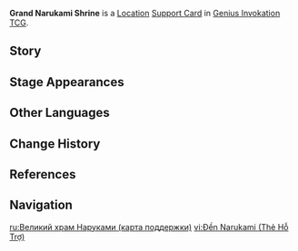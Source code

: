 {{About|the [[Genius Invokation TCG]] Support Card|other uses|Grand Narukami Shrine}}
{{Genius Invokation TCG Infobox
|title     = Grand Narukami Shrine
|id        = 321008
|image     = Grand Narukami Shrine Support Card.png
|type      = Support Card
|group     = Location
|effect    = '''Triggers automatically once per Round:''' Create 1 random Elemental Die.
|usage     = 3
|matching  = 2
|source1   = {{Sold By}}
}}
'''Grand Narukami Shrine''' is a [[Location Card|Location]] [[Support Card]] in [[Genius Invokation TCG]].

==Story==
{{Description|"May Mt. Yougou flourish eternal, and may its glory be everlasting."|title=Distant Red Dreams Forlorn}}

==Stage Appearances==
{{Genius Invokation TCG Stage Appearances}}

==Other Languages==
{{Other Languages|Transclude=Grand Narukami Shrine (Subarea)
|th      = Grand Narukami Shrine
|th_rm   = {nil}
|th_tl   = {nil}
|id      = Grand Narukami Shrine
|id_tl   = {nil}
}}

==Change History==
{{Change History|3.6}}

==References==
{{Reflist}}

==Navigation==
{{Genius Invokation TCG Navbox|Support Card Obtainable}}

[[ru:Великий храм Наруками (карта поддержки)]]
[[vi:Đền Narukami (Thẻ Hỗ Trợ)]]